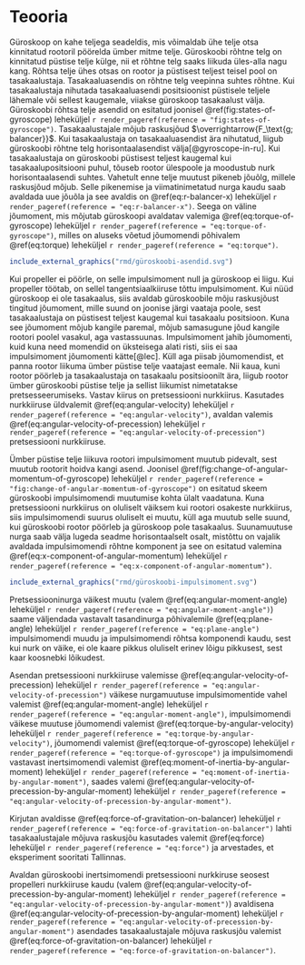 \onecolumn

# Teooria

Güroskoop on kahe teljega seadeldis, mis võimaldab ühe telje otsa kinnitatud rootoril pöörelda ümber mitme telje. Güroskoobi rõhtne telg on kinnitatud püstise telje külge, nii et rõhtne telg saaks liikuda üles-alla nagu kang. Rõhtsa telje ühes otsas on rootor ja püstisest teljest teisel pool on tasakaalustaja. Tasakaaluasendis on rõhtne telg veepinna suhtes rõhtne. Kui tasakaalustaja nihutada tasakaaluasendi positsioonist püstisele teljele lähemale või sellest kaugemale, viiakse güroskoop tasakaalust välja. Güroskoobi rõhtsa telje asendid on esitatud joonisel \@ref(fig:states-of-gyroscope) leheküljel `r render_pageref(reference = "fig:states-of-gyroscope")`. Tasakaalustajale mõjub raskusjõud $\overrightarrow{F_\text{g; balancer}}$. Kui tasakaalustaja on tasakaaluasendist ära nihutatud, liigub güroskoobi rõhtne telg horisontaalasendist välja[@gyroscope-in-ru]. Kui tasakaalustaja on güroskoobi püstisest teljest kaugemal kui tasakaalupositsiooni puhul, tõuseb rootor ülespoole ja moodustub nurk horisontaalasendi suhtes. Vahetult enne telje muutust pikeneb jõuõlg, millele raskusjõud mõjub. Selle pikenemise ja viimatinimetatud nurga kaudu saab avaldada uue jõuõla ja see avaldis on \@ref(eq:r-balancer-x) leheküljel `r render_pageref(reference = "eq:r-balancer-x")`. Seega on väline jõumoment, mis mõjutab güroskoopi avaldatav valemiga \@ref(eq:torque-of-gyroscope) leheküljel `r render_pageref(reference = "eq:torque-of-gyroscope")`, milles on aluseks võetud jõumomendi põhivalem \@ref(eq:torque) leheküljel `r render_pageref(reference = "eq:torque")`.

```r
include_external_graphics("rmd/güroskoobi-asendid.svg")

```

\begin{align}
\overrightarrow{r_\text{balancer; x}} = (\overrightarrow{r_\text{balancer; final}} - \overrightarrow{r_\text{balancer; initial}}) \cdot \mathrm{sin}(\beta)
(\#eq:r-balancer-x)
\end{align}

\begin{align}
\vec{T} = \overrightarrow{r_\text{balancer; x}} \times \overrightarrow{F_\text{balancer}} = ((\overrightarrow{r_\text{balancer; final}} - \overrightarrow{r_\text{balancer; initial}}) \cdot \mathrm{sin}(\beta))  \times \overrightarrow{F_\text{balancer}},
(\#eq:torque-of-gyroscope)
\end{align}

Kui propeller ei pöörle, on selle impulsimoment null ja güroskoop ei liigu. Kui propeller töötab, on sellel tangentsiaalkiiruse tõttu impulsimoment. Kui nüüd güroskoop ei ole tasakaalus, siis avaldab güroskoobile mõju raskusjõust tingitud jõumoment, mille suund on joonise järgi vaataja poole, sest tasakaalustaja on püstisest teljest kaugemal kui tasakaalu positsioon. Kuna see jõumoment mõjub kangile paremal, mõjub samasugune jõud kangile rootori poolel vasakul, aga vastassuunas. Impulsimoment jahib jõumomenti, kuid kuna need momendid on üksteisega alati risti, siis ei saa impulsimoment jõumomenti kätte[@lec]. Küll aga piisab jõumomendist, et panna rootor liikuma ümber püstise telje vaatajast eemale. Nii kaua, kuni rootor pöörleb ja tasakaalustaja on tasakaalu positsioonilt ära, liigub rootor ümber güroskoobi püstise telje ja sellist liikumist nimetatakse pretsesseerumiseks. Vastav kiirus on pretsessiooni nurkkiirus. Kasutades nurkkiiruse üldvalemit  \@ref(eq:angular-velocity) leheküljel `r render_pageref(reference = "eq:angular-velocity")`, avaldan valemis \@ref(eq:angular-velocity-of-precession) leheküljel `r render_pageref(reference = "eq:angular-velocity-of-precession")` pretsessiooni nurkkiiruse.

\begin{align}
\omega_\text{P} = \frac{\mathrm{d}(\theta)}{\mathrm{d}(t)}.
(\#eq:angular-velocity-of-precession)
\end{align}

Ümber püstise telje liikuva rootori impulsimoment muutub pidevalt, sest muutub rootorit hoidva kangi asend. Joonisel \@ref(fig:change-of-angular-momentum-of-gyroscope) leheküljel `r render_pageref(reference = "fig:change-of-angular-momentum-of-gyroscope")` on esitatud skeem güroskoobi impulsimomendi muutumise kohta ülalt vaadatuna. Kuna pretsessiooni nurkkiirus on oluliselt väiksem kui rootori osakeste nurkkiirus, siis impulsimomendi suurus oluliselt ei muutu, küll aga muutub selle suund, kui güroskoobi rootor pöörleb ja güroskoop pole tasakaalus. Suunamuutuse nurga saab välja lugeda seadme horisontaalselt osalt, mistõttu on vajalik avaldada impulsimomendi rõhtne komponent ja see on esitatud valemina \@ref(eq:x-component-of-angular-momentum) leheküljel `r render_pageref(reference = "eq:x-component-of-angular-momentum")`.

```r
include_external_graphics("rmd/güroskoobi-impulsimoment.svg")

```

\begin{align}
\overrightarrow{L_\text{x}} = \vec{L} \cdot \mathrm{sin}(\beta)
(\#eq:x-component-of-angular-momentum)
\end{align}

Pretsessiooninurga väikest muutu (valem \@ref(eq:angular-moment-angle) leheküljel `r render_pageref(reference = "eq:angular-moment-angle")`) saame väljendada vastavalt tasandinurga põhivalemile \@ref(eq:plane-angle) leheküljel `r render_pageref(reference = "eq:plane-angle")` impulsimomendi muudu ja impulsimomendi rõhtsa komponendi kaudu, sest kui nurk on väike, ei ole kaare pikkus oluliselt erinev lõigu pikkusest, sest kaar koosnebki lõikudest. 

```{=tex}
\begin{align}
\mathrm{d}(\theta) = \frac{\mathrm{d}(\vec{L})}{\overrightarrow{L_\text{x}}} = \frac{\mathrm{d}(\vec{L})}{\vec{L} \cdot \mathrm{sin}(\beta)}.
(\#eq:angular-moment-angle)
\end{align}

```

Asendan pretsessiooni nurkkiiruse valemisse \@ref(eq:angular-velocity-of-precession) leheküljel `r render_pageref(reference = "eq:angular-velocity-of-precession")` väikese nurgamuutuse impulsimomentide vahel valemist \@ref(eq:angular-moment-angle) leheküljel `r render_pageref(reference = "eq:angular-moment-angle")`, impulsimomendi väikese muutuse jõumomendi valemist \@ref(eq:torque-by-angular-velocity) leheküljel `r render_pageref(reference = "eq:torque-by-angular-velocity")`, jõumomendi valemist \@ref(eq:torque-of-gyroscope) leheküljel `r render_pageref(reference = "eq:torque-of-gyroscope")` ja impulsimomendi vastavast inertsimomendi valemist \@ref(eq:moment-of-inertia-by-angular-moment) leheküljel `r render_pageref(reference = "eq:moment-of-inertia-by-angular-moment")`, saades valemi \@ref(eq:angular-velocity-of-precession-by-angular-moment) leheküljel `r render_pageref(reference = "eq:angular-velocity-of-precession-by-angular-moment")`.

\begin{align}
\omega_\text{P} = \frac{\frac{\mathrm{d}(\vec{L})}{\vec{L} \cdot \mathrm{sin}(\beta)}}{\mathrm{d}(t)} = \frac{\vec{T}}{\vec{L} \cdot \mathrm{sin}(\beta)}\\
= \frac{((\overrightarrow{r_\text{balancer; final}} - \overrightarrow{r_\text{balancer; initial}}) \cdot \mathrm{sin}(\beta))  \times \overrightarrow{F_\text{balancer}}}{\vec{L} \cdot \mathrm{sin}(\beta)}\\
= \frac{((\overrightarrow{r_\text{balancer; final}} - \overrightarrow{r_\text{balancer; initial}}))  \times \overrightarrow{F_\text{balancer}}}{I \cdot \vec{\omega}}.
(\#eq:angular-velocity-of-precession-by-angular-moment)
\end{align}

Kirjutan avaldisse \@ref(eq:force-of-gravitation-on-balancer) leheküljel `r render_pageref(reference = "eq:force-of-gravitation-on-balancer")` lahti tasakaalustajale mõjuva raskusjõu kasutades valemit \@ref(eq:force) leheküljel `r render_pageref(reference = "eq:force")` ja arvestades, et eksperiment sooritati Tallinnas.

\begin{align}
\overrightarrow{F_\text{balancer}} = m_\text{balancer} \cdot \overrightarrow{g_\text{Tallinn}}
(\#eq:force-of-gravitation-on-balancer)
\end{align}

Avaldan güroskoobi inertsimomendi pretsessiooni nurkkiruse seosest propelleri nurkkiiruse kaudu (valem \@ref(eq:angular-velocity-of-precession-by-angular-moment) leheküljel `r render_pageref(reference = "eq:angular-velocity-of-precession-by-angular-moment")`) avaldisena \@ref(eq:angular-velocity-of-precession-by-angular-moment) leheküljel `r render_pageref(reference = "eq:angular-velocity-of-precession-by-angular-moment")` asendades tasakaalustajale mõjuva raskusjõu valemist \@ref(eq:force-of-gravitation-on-balancer) leheküljel `r render_pageref(reference = "eq:force-of-gravitation-on-balancer")`.

\begin{align}
I = \frac{((\overrightarrow{r_\text{balancer; final}} - \overrightarrow{r_\text{balancer; initial}}))  \times \overrightarrow{F_\text{balancer}}}{\omega_\text{P} \cdot \vec{\omega}}\\
= \frac{((\overrightarrow{r_\text{balancer; final}} - \overrightarrow{r_\text{balancer; initial}}))  \times m_\text{balancer} \cdot \overrightarrow{g_\text{Tallinn}}}{\omega_\text{P} \cdot \vec{\omega}}
(\#eq:moment-of-inertia-by-angular-velocity-of-precession)
\end{align}

\twocolumn
